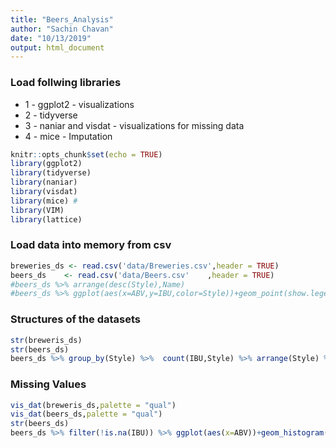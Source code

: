 ```yaml
---
title: "Beers_Analysis"
author: "Sachin Chavan"
date: "10/13/2019"
output: html_document
---
```


### Load follwing libraries

* 1 - ggplot2 - visualizations
* 2 - tidyverse
* 3 - naniar and visdat - visualizations for missing data
* 4 - mice - Imputation


```r
knitr::opts_chunk$set(echo = TRUE)
library(ggplot2)
library(tidyverse)
library(naniar)
library(visdat)
library(mice) # 
library(VIM)
library(lattice)
```

### Load data into memory from csv 

```r
breweries_ds <- read.csv('data/Breweries.csv',header = TRUE)
beers_ds    <- read.csv('data/Beers.csv'    ,header = TRUE)
#beers_ds %>% arrange(desc(Style),Name)
#beers_ds %>% ggplot(aes(x=ABV,y=IBU,color=Style))+geom_point(show.legend = FALSE)

```

### Structures of the datasets

```r
str(breweris_ds)
str(beers_ds)
beers_ds %>% group_by(Style) %>%  count(IBU,Style) %>% arrange(Style) %>% select(Style,IBU)
```

### Missing Values

```r
vis_dat(breweris_ds,palette = "qual")
vis_dat(beers_ds,palette = "qual")
str(beers_ds)
beers_ds %>% filter(!is.na(IBU)) %>% ggplot(aes(x=ABV))+geom_histogram(bins=30)
```

